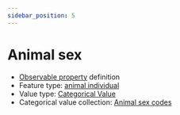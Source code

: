 ```yaml
---
sidebar_position: 5
---
```



# Animal sex

- [Observable property](/viewers/dawe-vocabs?uri=https://linked.data.gov.au/def/test/dawe-cv/f4c15951-a967-4f88-bec0-8243b2b68d6d) definition
- Feature type: [animal individual](http://linked.data.gov.au/def/tern-cv/ecb855ed-50e1-4299-8491-861759ef40b7)
- Value type: [Categorical Value](https://w3id.org/tern/ontologies/tern/CategoricalValue)
- Categorical value collection: [Animal sex codes](/viewers/dawe-vocabs?uri=https://linked.data.gov.au/def/test/dawe-cv/fcc3a1e1-3e35-4a4f-bd44-eface035025c)

<Example protocolModule="opportunistic-observations" observableProperty="https://linked.data.gov.au/def/test/dawe-cv/f4c15951-a967-4f88-bec0-8243b2b68d6d" />
